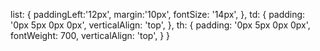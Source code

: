   list: {
    paddingLeft:'12px',
    margin:'10px',
    fontSize: '14px',
  },
  td: {
    padding: '0px 5px 0px 0px',
    verticalAlign: 'top',
  },
  th: {
    padding: '0px 5px 0px 0px',
    fontWeight: 700,
    verticalAlign: 'top',
  }
}